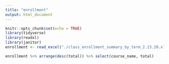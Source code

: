 ```yaml
---
title: "enrollment"
output: html_document
---
```


```r
knitr::opts_chunk$set(echo = TRUE)
library(tidyverse)
library(readxl)
library(janitor)
enrollment <- read_excel("./class_enrollment_summary_by_term_2.13.20.xlsx", skip=3) %>% clean_names() %>% na.omit()
```

```r
enrollment %>% arrange(desc(total)) %>% select(course_name, total)
```